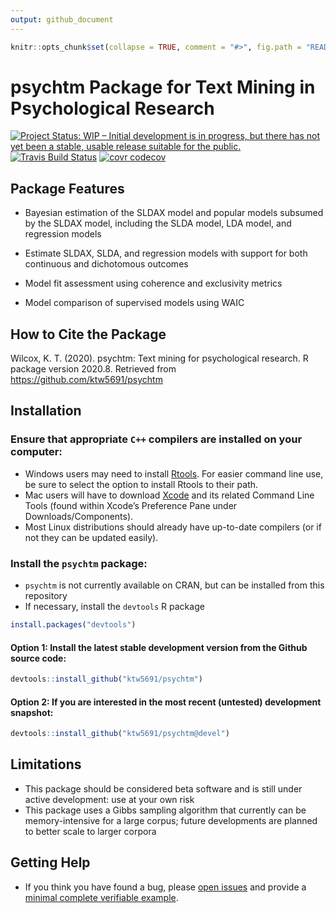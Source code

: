 ```yaml
---
output: github_document
---
```


<!-- README.md is generated from README.Rmd. Please edit that file -->

```r
knitr::opts_chunk$set(collapse = TRUE, comment = "#>", fig.path = "README-")
```

# psychtm Package for Text Mining in Psychological Research

[![Project Status: WIP – Initial development is in progress, but there has not yet been a stable, usable release suitable for the public.](https://www.repostatus.org/badges/latest/wip.svg)](https://www.repostatus.org/#wip)
[![Travis Build Status](https://travis-ci.com/ktw5691/psychtm.svg?branch=master)](https://travis-ci.com/ktw5691/psychtm)
[![covr codecov](https://codecov.io/gh/ktw5691/psychtm/branch/master/graph/badge.svg)](https://codecov.io/gh/ktw5691/psychtm)

## Package Features

+ Bayesian estimation of the SLDAX model and popular models subsumed by the SLDAX model, including the SLDA model, LDA model, and regression models

+ Estimate SLDAX, SLDA, and regression models with support for both continuous and dichotomous outcomes

+ Model fit assessment using coherence and exclusivity metrics

+ Model comparison of supervised models using WAIC

## How to Cite the Package

Wilcox, K. T. (2020). psychtm: Text mining for psychological research. R package version 2020.8. Retrieved from [https://github.com/ktw5691/psychtm](https://github.com/ktw5691/psychtm)

## Installation

### Ensure that appropriate `C++` compilers are installed on your computer:
+ Windows users may need to install [Rtools](https://CRAN.R-project.org/bin/windows/Rtools/). For easier command line use, be sure to select the option to install Rtools to their path.
+ Mac users will have to download [Xcode](https://itunes.apple.com/ca/app/xcode/id497799835?mt=12) and its related Command Line Tools (found within Xcode's Preference Pane under Downloads/Components).
+ Most Linux distributions should already have up-to-date compilers (or if not they can be updated easily).

### Install the `psychtm` package:
+ `psychtm` is not currently available on CRAN, but can be installed from this repository
+ If necessary, install the `devtools` R package

```r
install.packages("devtools")
```

#### Option 1: Install the latest stable development version from the Github source code:

```r
devtools::install_github("ktw5691/psychtm")
```

#### Option 2: If you are interested in the most recent (untested) development snapshot:

```r
devtools::install_github("ktw5691/psychtm@devel")
```

## Limitations

+ This package should be considered beta software and is still under active development: use at your own risk
+ This package uses a Gibbs sampling algorithm that currently can be memory-intensive for a large corpus; future developments are planned to better scale to larger corpora

## Getting Help

+ If you think you have found a bug, please [open issues](https://github.com/ktw5691/psychtm/issues) and provide a [minimal complete verifiable example](https://stackoverflow.com/help/mcve).
